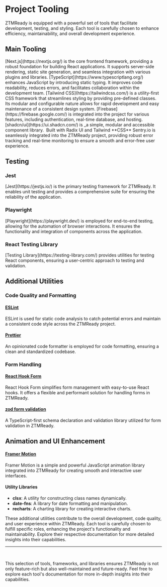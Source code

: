 # Project Tooling

ZTMReady is equipped with a powerful set of tools that facilitate development, testing, and styling. Each tool is carefully chosen to enhance efficiency, maintainability, and overall development experience.

## Main Tooling



<ToolHeading title='Next.js' icon='next'/>
[Next.js](https://nextjs.org/) is the core frontend framework, providing a robust foundation for building React applications. It supports server-side rendering, static site generation, and seamless integration with various plugins and libraries.

<ToolHeading title='TypeScript' icon='ts'/>
[TypeScript](https://www.typescriptlang.org/) enhances JavaScript by introducing static typing. It improves code readability, reduces errors, and facilitates collaboration within the development team.

<ToolHeading title='Tailwind' icon='tailwind'/>
[Tailwind CSS](https://tailwindcss.com/) is a utility-first CSS framework that streamlines styling by providing pre-defined classes. Its modular and configurable nature allows for rapid development and easy maintenance of a consistent design system.

<ToolHeading title='Firebase' icon='firebase'/>
[Firebase](https://firebase.google.com/) is integrated into the project for various features, including authentication, real-time database, and hosting.

<ToolHeading title='ShadCN' icon='planetscale'/>
[shadcn/ui](https://ui.shadcn.com/) is _a simple, modular and accessible component library.  Built with Radix UI and Tailwind **CSS**

<ToolHeading title='Sentry' icon='sentry'/>
Sentry.io is seamlessly integrated into the ZTMReady project, providing robust error tracking and real-time monitoring to ensure a smooth and error-free user experience.

<br/>

## Testing

### Jest
<ToolHeading title='Jest' icon='jest'/>
[Jest](https://jestjs.io/) is the primary testing framework for ZTMReady. It enables unit testing and provides a comprehensive suite for ensuring the reliability of the application.

### Playwright
<ToolHeading title='' icon=''/>
[Playwright](https://playwright.dev/) is employed for end-to-end testing, allowing for the automation of browser interactions. It ensures the functionality and integration of components across the application.

### React Testing Library
<ToolHeading title='' icon=''/>
[Testing Library](https://testing-library.com/) provides utilities for testing React components, ensuring a user-centric approach to testing and validation.

<br/>

## Additional Utilities

### Code Quality and Formatting

#### [ESLint](https://eslint.org/)

ESLint is used for static code analysis to catch potential errors and maintain a consistent code style across the ZTMReady project.

#### [Prettier](https://prettier.io/)

An opinionated code formatter is employed for code formatting, ensuring a clean and standardized codebase.

### Form Handling

#### [React Hook Form](https://react-hook-form.com/)

React Hook Form simplifies form management with easy-to-use React hooks. It offers a flexible and performant solution for handling forms in ZTMReady.

#### [zod form validation](https://zod.dev/)

A TypeScript-first schema declaration and validation library utilized for form validation in ZTMReady.

## Animation and UI Enhancement

#### [Framer Motion](https://www.framer.com/motion/)

Framer Motion is a simple and powerful JavaScript animation library integrated into ZTMReady for creating smooth and interactive user interfaces.

#### Utility Libraries

- **clsx**: A utility for constructing class names dynamically.
- **date-fns**: A library for date formatting and manipulation.
- **recharts**: A charting library for creating interactive charts.

These additional utilities contribute to the overall development, code quality, and user experience within ZTMReady. Each tool is carefully chosen to fulfill specific roles, enhancing the project's functionality and maintainability. Explore their respective documentation for more detailed insights into their capabilities.

---

<br/>


This selection of tools, frameworks, and libraries ensures ZTMReady is not only feature-rich but also well-maintained and future-ready. Feel free to explore each tool's documentation for more in-depth insights into their capabilities.
